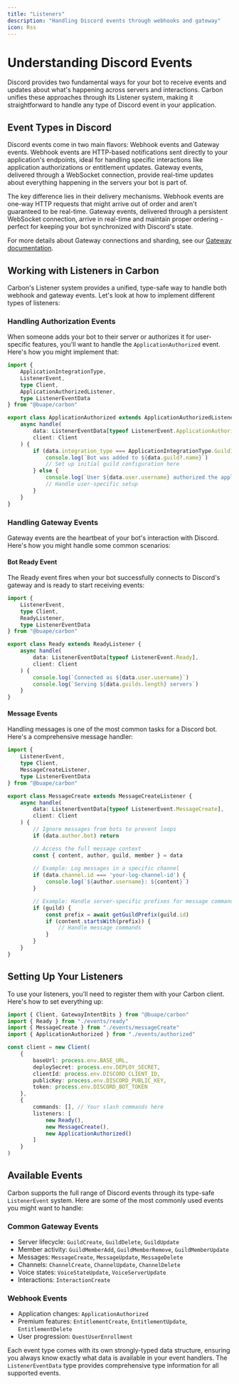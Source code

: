 ```yaml
---
title: "Listeners" 
description: "Handling Discord events through webhooks and gateway"
icon: Rss
---
```


# Understanding Discord Events

Discord provides two fundamental ways for your bot to receive events and updates about what's happening across servers and interactions. Carbon unifies these approaches through its Listener system, making it straightforward to handle any type of Discord event in your application.

## Event Types in Discord

Discord events come in two main flavors: Webhook events and Gateway events. Webhook events are HTTP-based notifications sent directly to your application's endpoints, ideal for handling specific interactions like application authorizations or entitlement updates. Gateway events, delivered through a WebSocket connection, provide real-time updates about everything happening in the servers your bot is part of.

The key difference lies in their delivery mechanisms. Webhook events are one-way HTTP requests that might arrive out of order and aren't guaranteed to be real-time. Gateway events, delivered through a persistent WebSocket connection, arrive in real-time and maintain proper ordering - perfect for keeping your bot synchronized with Discord's state.

For more details about Gateway connections and sharding, see our [Gateway documentation](/plugins/gateway).

## Working with Listeners in Carbon

Carbon's Listener system provides a unified, type-safe way to handle both webhook and gateway events. Let's look at how to implement different types of listeners:

### Handling Authorization Events

When someone adds your bot to their server or authorizes it for user-specific features, you'll want to handle the `ApplicationAuthorized` event. Here's how you might implement that:

```typescript title="src/events/authorized.ts"
import {
	ApplicationIntegrationType,
	ListenerEvent,
	type Client,
	ApplicationAuthorizedListener,
	type ListenerEventData
} from "@buape/carbon"

export class ApplicationAuthorized extends ApplicationAuthorizedListener {
	async handle(
		data: ListenerEventData[typeof ListenerEvent.ApplicationAuthorized],
		client: Client
	) {
		if (data.integration_type === ApplicationIntegrationType.GuildInstall) {
			console.log(`Bot was added to ${data.guild?.name}`)
			// Set up initial guild configuration here
		} else {
			console.log(`User ${data.user.username} authorized the application`)
			// Handle user-specific setup
		}
	}
}
```

### Handling Gateway Events

Gateway events are the heartbeat of your bot's interaction with Discord. Here's how you might handle some common scenarios:

#### Bot Ready Event

The Ready event fires when your bot successfully connects to Discord's gateway and is ready to start receiving events:

```typescript title="src/events/ready.ts"
import { 
	ListenerEvent,
	type Client,
	ReadyListener,
	type ListenerEventData 
} from "@buape/carbon"

export class Ready extends ReadyListener {
	async handle(
		data: ListenerEventData[typeof ListenerEvent.Ready],
		client: Client
	) {
		console.log(`Connected as ${data.user.username}`)
		console.log(`Serving ${data.guilds.length} servers`)
	}
}
```

#### Message Events

Handling messages is one of the most common tasks for a Discord bot. Here's a comprehensive message handler:

```typescript title="src/events/messageCreate.ts"
import { 
	ListenerEvent,
	type Client,
	MessageCreateListener,
	type ListenerEventData 
} from "@buape/carbon"

export class MessageCreate extends MessageCreateListener {
	async handle(
		data: ListenerEventData[typeof ListenerEvent.MessageCreate],
		client: Client
	) {
		// Ignore messages from bots to prevent loops
		if (data.author.bot) return

		// Access the full message context
		const { content, author, guild, member } = data
		
		// Example: Log messages in a specific channel
		if (data.channel.id === 'your-log-channel-id') {
			console.log(`${author.username}: ${content}`)
		}

		// Example: Handle server-specific prefixes for message commands
		if (guild) {
			const prefix = await getGuildPrefix(guild.id)
			if (content.startsWith(prefix)) {
				// Handle message commands
			}
		}
	}
}
```

## Setting Up Your Listeners

To use your listeners, you'll need to register them with your Carbon client. Here's how to set everything up:

```typescript title="src/index.ts"
import { Client, GatewayIntentBits } from "@buape/carbon"
import { Ready } from "./events/ready"
import { MessageCreate } from "./events/messageCreate"
import { ApplicationAuthorized } from "./events/authorized"

const client = new Client(
	{
		baseUrl: process.env.BASE_URL,
		deploySecret: process.env.DEPLOY_SECRET,
		clientId: process.env.DISCORD_CLIENT_ID,
		publicKey: process.env.DISCORD_PUBLIC_KEY,
		token: process.env.DISCORD_BOT_TOKEN
	},
	{
		commands: [], // Your slash commands here
		listeners: [
			new Ready(),
			new MessageCreate(),
			new ApplicationAuthorized()
		]
	}
)
```

## Available Events

Carbon supports the full range of Discord events through its type-safe `ListenerEvent` system. Here are some of the most commonly used events you might want to handle:

### Common Gateway Events
- Server lifecycle: `GuildCreate`, `GuildDelete`, `GuildUpdate`
- Member activity: `GuildMemberAdd`, `GuildMemberRemove`, `GuildMemberUpdate`
- Messages: `MessageCreate`, `MessageUpdate`, `MessageDelete`
- Channels: `ChannelCreate`, `ChannelUpdate`, `ChannelDelete`
- Voice states: `VoiceStateUpdate`, `VoiceServerUpdate`
- Interactions: `InteractionCreate`

### Webhook Events
- Application changes: `ApplicationAuthorized`
- Premium features: `EntitlementCreate`, `EntitlementUpdate`, `EntitlementDelete`
- User progression: `QuestUserEnrollment`

Each event type comes with its own strongly-typed data structure, ensuring you always know exactly what data is available in your event handlers. The `ListenerEventData` type provides comprehensive type information for all supported events.
